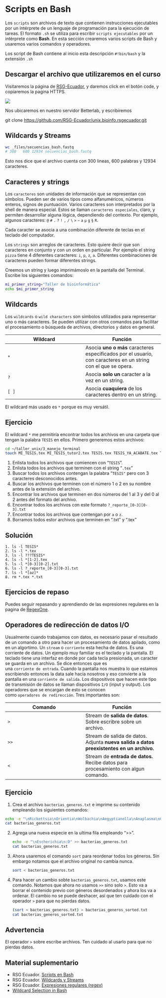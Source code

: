 # Scripts en Bash

Los `scripts` son archivos de texto que contienen instrucciones ejecutables por un intérprete de un lenguaje de programación para la ejecución de tareas. El formato `.sh` se utiliza para escribir `scripts ejecutables` por un intérprete como **Bash**. En esta sección crearemos varios scripts de Bash y usaremos varios comandos y operadores.

Los script de Bash contiene al inicio esta descripción `#!bin/bash` y la extensión `.sh`

## Descargar el archivo que utilizaremos en el curso

::: callout-note
Visitaremos la página de [RSG-Ecuador](https://github.com/RSG-Ecuador/unix.bioinfo.rsgecuador.git), y daremos click en el botón code, y copiaremos la pagina HTTPS.
:::

![](images/Screenshot%202025-03-27%20at%2019.24.30.png){fig-align="center"}

::: callout-note
Nos ubicaremos en nuestro servidor Betterlab, y escribiremos

git clone <https://github.com/RSG-Ecuador/unix.bioinfo.rsgecuador.git>
:::

## Wildcards y Streams

``` .bash
wc _files/secuencias_bash.fastq
# 300   600 12934 secuencias_bash.fastq
```

Esto nos dice que el archivo cuenta con 300 lineas, 600 palabras y 12934 caracteres.

## Caracteres y strings

Los `caracteres` son unidades de información que se representan con símbolos. Pueden ser de varios tipos como alfanuméricos, números enteros, signos de puntuación. Varios caracteres son interpretados por la shell de manera especial. Estos se llaman `caracteres especiales`, claro, y permiten desarrollar alguna lógica, dependiendo del contexto. Por ejemplo, algunos caracteres: `@` `#` `.` `?` `!` `,` `/` `\` `>` `~` `a` `µ` `g` `§` `R`.

::: callout-note
Cada caracter se asocia a una combinación diferente de teclas en el teclado del computador.
:::

Los `strings` son arreglos de caracteres. Esto quiere decir que son caracteres en conjunto y con un orden en particular. Por ejemplo el string `pizza` tiene 4 diferentes caracteres: `i`, `p`, `z`, `a`. Diferentes combinaciones de caracteres pueden formar diferentes strings.

Creemos un string y luego imprimámoslo en la pantalla del Terminal. Escribe los siguientes comandos:

``` .bash
mi_primer_string="Taller de bioinformática"
echo $mi_primer_string
```

## Wildcards

Los `wildcards` o `wild characters` son símbolos utilizados para representar uno o más caracteres. Se pueden utilizar con otros comandos para facilitar el procesamiento o búsqueda de archivos, directorios y datos en general.

| **Wildcard** | **Función** |
|----|----|
| `*` | Asocia **uno o más** caracteres especificados por el usuario, con caracteres en un string con el que se opera. |
| `?` | Asocia **solo un** caracter a la vez en un string. |
| `[ ]` | Asocia **cuaquiera** de los caracteres dentro en un string. |

::: callout-important
El wildcard más usado es `*` porque es muy versátil.
:::

:::: callout-note
## Ejercicio

El wildcard `*` me permitiría encontrar todos los archivos en una carpeta que tengan la palabra `TESIS` en ellos. Primero generemos estos archivos:

``` .bash
cd ~/taller_unix/3_manejo_terminal 
touch MI_TESIS.tex MI_TESIS_tutor2.tex TESIS.tex TESIS_YA_ACABATE.tex TESIS_finaaaaal.tex TESIS_final.tex TESIS_tutor1.tex TESIS_tutor2.tex a_reporte_01.txt b_reporte_02.txt c_reporte_03.txt z_reporte_30.txt 
```

1.  Enlista todos los archivos que comiencen con "`TESIS`".
2.  Enlista todos los archivos que terminen con el string "`.tex`"
3.  Buscar todos los archivos contengan la palabra "`TESIS"` pero con 3 caracteres desconocidos antes.
4.  Buscar los archivos que terminen con el número 1 o 2 en su nombre antes de la extensión del archivo.
5.  Encontrar los archivos que terminen en dos números del 1 al 3 y del 0 al 2 antes del formato del archivo.
6.  Encontrar todos los archivos con este formato `?_reporte_[0-3][0-3].txt`
7.  Encontrar todos los archivos que contengan por `a` o `z`.
8.  Borramos todos estor archivos que terminen en ".txt" y ".tex"

::: {.callout-tip collapse="true" icon="false"}
## Solución

```         
1. ls -l TESIS*
2. ls -l *.tex
3. ls -l ???TESIS*
4. ls -l *[1-2].tex
5. ls -l *[0-3][0-2].txt
6. ls -l ?_reporte_[0-3][0-3].txt
7. ls -l *[az]*
8. rm *.tex *.txt
```
:::
::::

::: callout-note
## Ejercicios de repaso

Puedes seguir repasando y aprendiendo de las expresiones regulares en la pagina de [RegexOne](https://regexone.com/).
:::

## Operadores de redirección de datos I/O

Usualmente cuando trabajamos con datos, es necesario pasar el resultado de un comando a otro para hacer un procesamiento de datos apilado, como en un algortimo. Un `stream` o `corriente` esta hecha de datos. Es una corriente de datos. Un ejemplo muy familiar es el teclado y la pantalla. El teclado tiene una interfaz en donde por cada tecla presionada, un caracter se guarda en un archivo. Se dice entonces que es una `corriente de entrada`. Cuando la pantalla nos muestra lo que estamos escribiendo entonces la data sale hacia nosotros y eso convierte a la pantalla en una `corriente de salida`. Los dispositivos que hacen este tipo de transmisión de datos se llaman dispositivos `I/O` (input y output). Los operadores que se encargan de esto se conocen como `operadores de redirección`. Tres importantes son:

| **Comando** | **Función** |
|----|----|
| `>` | Stream de **salida de datos**. Sobre escribre sobre un archivo. |
| `>>` | Stream de salida de datos. Adjunta **nueva salida a datos preexistentes en un archivo.** |
| `<` | Stream de **entrada de datos.** Recibe datos para procesamiento con algun comando. |

::: callout-note
## Ejercicio

1.  Crea el archivo `bacterias_generos.txt` e imprime su contenido empleando los siguientes comandos:

``` .bash
echo -e "\nRickettsia\nOrientia\nWolbachia\nAegyptianella\nAnaplasma\nCowdria\nEhrlichia\nNeorickettsia\nCaedibacter\nHolospora\nLyticum\nOdyssella\nSymbiotes\nTectibacter" > bacterias_generos.txt
cat bacterias_generos.txt
```

2.  Agrega una nueva especie en la ultima fila empleando "\>\>".

    ``` .bash
    echo -e "\nEscherichia\n:D" >> bacterias_generos.txt
    cat bacterias_generos.txt
    ```

3.  Ahora usaremos el comando `sort` para reordenar todos los géneros. Sin embargo notamos que el archivo original no cambia nunca.

    ``` .bash
    sort < bacterias_generos.txt
    ```

4.  Para hacer un cambio sobte `bacterias_generos.txt`, usamos este comando. Notamos que ahora no usamos `>>` sino solo `>`. Esto va a borrar el contenido previo con géneros desordenados y ahora los va a ordenar. El cambio no se puede deshacer, así que ten cuidado con el operador `>` para que no pierdas datos.

    ``` .bash
    (sort < bacterias_generos.txt) > bacterias_generos_sorted.txt
    cat bacterias_generos_sorted.txt
    ```
:::

::: callout-warning
## Advertencia

El operador `>` sobre escribe archivos. Ten cuidado al usarlo para que no pierdas datos.
:::

## Material suplementario

-   RSG Ecuador. [Scripts en Bash](https://rsg-ecuador.github.io/unix.bioinfo.rsgecuador/content/Curso_avanzado/02_Bash/1_bash.html)
-   RSG Ecuador. [Wildcards y Streams](https://rsg-ecuador.github.io/unix.bioinfo.rsgecuador/content/Curso_basico/03_Manejo_terminal/5_wildcards.html)
-   RSG Ecuador. [Expresiones regulares (*regex*)](https://rsg-ecuador.github.io/unix.bioinfo.rsgecuador/content/Curso_basico/04_Procesamiento_ficheros_regex_pipes/3_Expresiones_regulares.html)
-   [Wildcard Selection in Bash](https://pressbooks.senecapolytechnic.ca/uli101/chapter/wildcard-selection-in-bash/)
